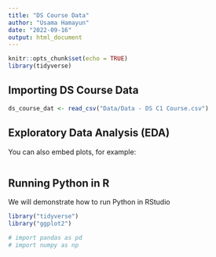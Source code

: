 ```yaml
---
title: "DS Course Data"
author: "Usama Hamayun"
date: "2022-09-16"
output: html_document
---
```


```r
knitr::opts_chunk$set(echo = TRUE)
library(tidyverse)

```

## Importing DS Course Data

```r

ds_course_dat <- read_csv("Data/Data - DS C1 Course.csv")


```

## Exploratory Data Analysis (EDA)

You can also embed plots, for example:

```r
```

## Running Python in R

We will demonstrate how to run Python in RStudio


```r
library("tidyverse")
library("ggplot2")
```

```python
# import pandas as pd
# import numpy as np

```




